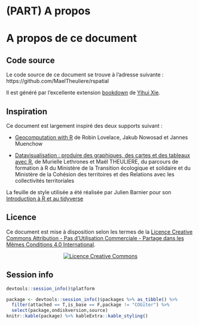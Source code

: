 # (PART) A propos {-}

# A propos de ce document {-}

## Code source {-}

Le code source de ce document se trouve à l'adresse suivante : https://github.com/MaelTheuliere/rspatial

Il est généré par l’excellente extension [bookdown](https://bookdown.org/yihui/bookdown/) de [Yihui Xie](https://yihui.name/en/).

## Inspiration {-}

Ce document est largement inspiré des deux supports suivant : 

- [Geocomputation with R](https://geocompr.robinlovelace.net/) de Robin Lovelace, Jakub Nowosad et Jannes Muenchow

- [Datavisualisation : produire des graphiques, des cartes et des tableaux avec R](https://rawgit.com/MTES-MCT/parcours-r/master/Supports_formations/m5_valorisation_des_donnees/_book/index.html), de Murielle Lethrones et Maël THEULIERE, du parcours de formation à R du Ministère de la Transition écologique et solidaire et du Ministère de la Cohésion des territoires et des Relations avec les collectivités territoriales

La feuille de style utilisée a été réalisée par Julien Barnier pour son [Introduction à R et au tidyverse](https://juba.github.io/tidyverse/)


## Licence {-}

Ce document est mise à disposition selon les termes de la <a rel="license" href="http://creativecommons.org/licenses/by-nc-sa/4.0/">Licence Creative Commons Attribution - Pas d’Utilisation Commerciale - Partage dans les Mêmes Conditions 4.0 International</a>.

<center>
<a rel="license" href="http://creativecommons.org/licenses/by-nc-sa/4.0/"><img alt="Licence Creative Commons" style="border-width:0" src="https://i.creativecommons.org/l/by-nc-sa/4.0/88x31.png" /></a><br />
</center>



## Session info {-}


```r
devtools::session_info()$platform

package <- devtools::session_info()$packages %>% as_tibble() %>% 
  filter(attached == T,is_base == F,package != "COGiter") %>% 
  select(package,ondiskversion,source)
knitr::kable(package) %>% kableExtra::kable_styling()
```

